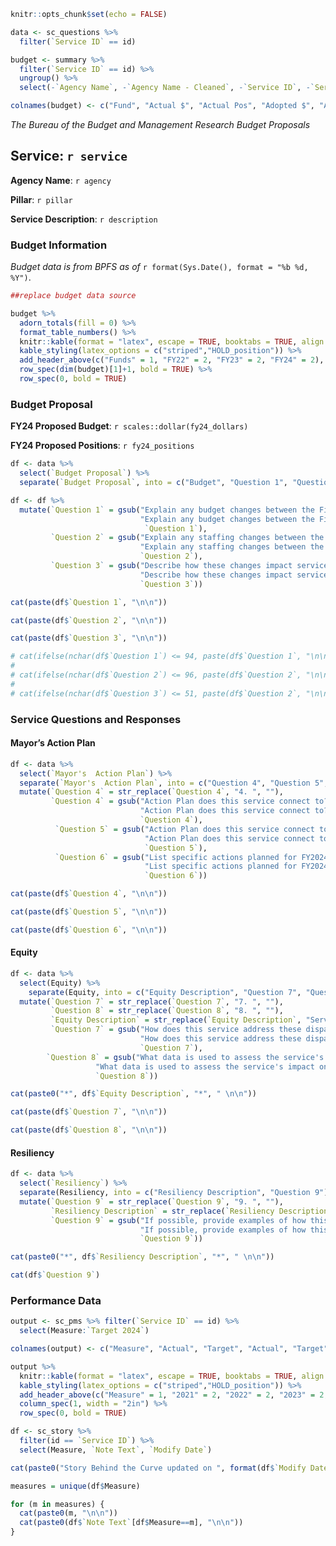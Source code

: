 ```r
knitr::opts_chunk$set(echo = FALSE)

data <- sc_questions %>%
  filter(`Service ID` == id)

budget <- summary %>%
  filter(`Service ID` == id) %>%
  ungroup() %>%
  select(-`Agency Name`, -`Agency Name - Cleaned`, -`Service ID`, -`Service Name`, -`FY24 Dollars - PROP`, -`FY24 Positions - PROP`)

colnames(budget) <- c("Fund", "Actual $", "Actual Pos", "Adopted $", "Adopted Pos", "CLS $", "CLS Pos")

```
*The Bureau of the Budget and Management Research Budget Proposals*

## Service: `r service`

**Agency Name**: `r agency`

**Pillar**: `r pillar`

**Service Description**: `r description`

### Budget Information

*Budget data is from BPFS as of* `r format(Sys.Date(), format = "%b %d, %Y") `.

```r
##replace budget data source

budget %>% 
  adorn_totals(fill = 0) %>%
  format_table_numbers() %>%
  knitr::kable(format = "latex", escape = TRUE, booktabs = TRUE, align = c("l", rep("r", 6))) %>%
  kable_styling(latex_options = c("striped","HOLD_position")) %>%
  add_header_above(c("Funds" = 1, "FY22" = 2, "FY23" = 2, "FY24" = 2), bold = TRUE) %>%
  row_spec(dim(budget)[1]+1, bold = TRUE) %>%
  row_spec(0, bold = TRUE)

```

### Budget Proposal

**FY24 Proposed Budget**: `r scales::dollar(fy24_dollars)`

**FY24 Proposed Positions**: `r fy24_positions `


```r

df <- data %>%
  select(`Budget Proposal`) %>%
  separate(`Budget Proposal`, into = c("Budget", "Question 1", "Question 2", "Question 3"), sep = "\\s+[1-3].\\s") 

df <- df %>%
  mutate(`Question 1` = gsub("Explain any budget changes between the Fiscal 2024 CLS Budget and Fiscal 2024 Proposed Budget.",
                             "Explain any budget changes between the Fiscal 2024 CLS Budget and Fiscal 2024 Proposed Budget.\n\n", 
                              `Question 1`),
         `Question 2` = gsub("Explain any staffing changes between the Fiscal 2024 CLS Budget and Fiscal 2024 Proposed Budget.", 
                             "Explain any staffing changes between the Fiscal 2024 CLS Budget and Fiscal 2024 Proposed Budget.\n\n", 
                             `Question 2`),
         `Question 3` = gsub("Describe how these changes impact service delivery.", 
                             "Describe how these changes impact service delivery.\n\n", 
                             `Question 3`))

cat(paste(df$`Question 1`, "\n\n"))

cat(paste(df$`Question 2`, "\n\n"))

cat(paste(df$`Question 3`, "\n\n"))

# cat(ifelse(nchar(df$`Question 1`) <= 94, paste(df$`Question 1`, "\n\n", "No answer provided", "\n\n"), paste(df$`Question 1`, "\n\n")))
# 
# cat(ifelse(nchar(df$`Question 2`) <= 96, paste(df$`Question 2`, "\n\n", "No answer provided", "\n\n"), paste(df$`Question 2`, "\n\n")))
# 
# cat(ifelse(nchar(df$`Question 3`) <= 51, paste(df$`Question 2`, "\n\n", "No answer provided", "\n\n"), paste(df$`Question 3`, "\n\n")))

```

### Service Questions and Responses

#### Mayor's Action Plan
```r

df <- data %>%
  select(`Mayor's  Action Plan`) %>%
  separate(`Mayor's  Action Plan`, into = c("Question 4", "Question 5", "Question 6"), sep = "\\s+[4-6].\\s") %>%
  mutate(`Question 4` = str_replace(`Question 4`, "4. ", ""),
         `Question 4` = gsub("Action Plan does this service connect to?", 
                             "Action Plan does this service connect to?\n\n", 
                             `Question 4`),
          `Question 5` = gsub("Action Plan does this service connect to?", 
                              "Action Plan does this service connect to?\n\n", 
                              `Question 5`),
          `Question 6` = gsub("List specific actions planned for FY2024 that are tied to these goals and actions.", 
                              "List specific actions planned for FY2024 that are tied to these goals and actions.\n\n", 
                              `Question 6`))

cat(paste(df$`Question 4`, "\n\n"))

cat(paste(df$`Question 5`, "\n\n"))

cat(paste(df$`Question 6`, "\n\n"))
```


#### Equity
```r

df <- data %>%
  select(Equity) %>%
    separate(Equity, into = c("Equity Description", "Question 7", "Question 8"), sep = "\\s+[7-8].\\s") %>%
  mutate(`Question 7` = str_replace(`Question 7`, "7. ", ""),
         `Question 8` = str_replace(`Question 8`, "8. ", ""),
         `Equity Description` = str_replace(`Equity Description`, "Service Delivery & Equity", ""),
         `Question 7` = gsub("How does this service address these disparities?",
                             "How does this service address these disparities?\n\n",
                             `Question 7`),
        `Question 8` = gsub("What data is used to assess the service's impact on reducing these disparities?",
                   "What data is used to assess the service's impact on reducing these disparities?\n\n",
                   `Question 8`))

cat(paste0("*", df$`Equity Description`, "*", " \n\n"))

cat(paste(df$`Question 7`, "\n\n"))

cat(paste(df$`Question 8`, "\n\n"))

```


#### Resiliency
```r
df <- data %>%
  select(`Resiliency`) %>%
  separate(Resiliency, into = c("Resiliency Description", "Question 9"), sep = "               ") %>%
  mutate(`Question 9` = str_replace(`Question 9`, "9. ", ""),
         `Resiliency Description` = str_replace(`Resiliency Description`, "Service Delivery & Resiliency", ""),
         `Question 9` = gsub("If possible, provide examples of how this service is doing this currently or has done this in the past.",
                             "If possible, provide examples of how this service is doing this currently or has done this in the past.\n\n", 
                             `Question 9`))

cat(paste0("*", df$`Resiliency Description`, "*", " \n\n"))

cat(df$`Question 9`)

```


### Performance Data
```r
  
output <- sc_pms %>% filter(`Service ID` == id) %>%
  select(Measure:`Target 2024`)

colnames(output) <- c("Measure", "Actual", "Target", "Actual", "Target", "Actual", "Target", "Target")

output %>%
  knitr::kable(format = "latex", escape = TRUE, booktabs = TRUE, align = c("l", rep("r", 7))) %>%
  kable_styling(latex_options = c("striped","HOLD_position")) %>%
  add_header_above(c("Measure" = 1, "2021" = 2, "2022" = 2, "2023" = 2, "2024" = 1), bold = TRUE) %>%
  column_spec(1, width = "2in") %>%
  row_spec(0, bold = TRUE)

```

```r

df <- sc_story %>%
  filter(id == `Service ID`) %>%
  select(Measure, `Note Text`, `Modify Date`)

cat(paste0("Story Behind the Curve updated on ", format(df$`Modify Date`[1], format = "%b %d, %Y"), "\n\n"))

measures = unique(df$Measure)

for (m in measures) {
  cat(paste0(m, "\n\n"))
  cat(paste0(df$`Note Text`[df$Measure==m], "\n\n"))
}



```
